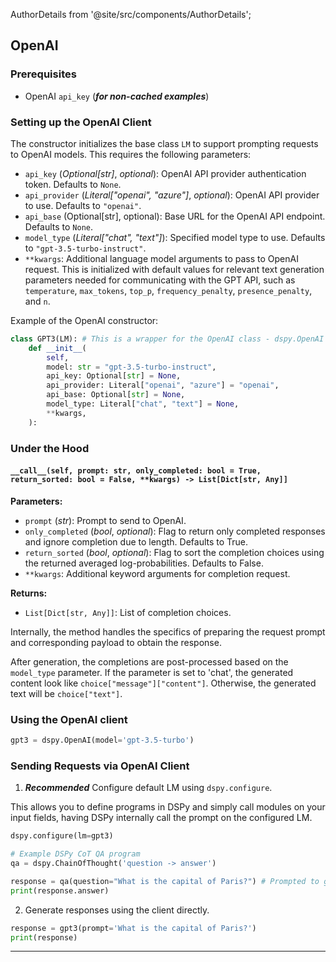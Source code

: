  AuthorDetails from '@site/src/components/AuthorDetails';

## OpenAI

### Prerequisites

- OpenAI `api_key` (_**for non-cached examples**_)

### Setting up the OpenAI Client

The constructor initializes the base class `LM` to support prompting requests to OpenAI models. This requires the following parameters:

- `api_key` (_Optional[str]_, _optional_): OpenAI API provider authentication token. Defaults to `None`.
- `api_provider` (_Literal["openai", "azure"]_, _optional_): OpenAI API provider to use. Defaults to `"openai"`.
- `api_base` (Optional[str], optional): Base URL for the OpenAI API endpoint. Defaults to `None`.
- `model_type` (_Literal["chat", "text"]_): Specified model type to use. Defaults to `"gpt-3.5-turbo-instruct"`.
- `**kwargs`: Additional language model arguments to pass to OpenAI request. This is initialized with default values for relevant text generation parameters needed for communicating with the GPT API, such as `temperature`, `max_tokens`, `top_p`, `frequency_penalty`, `presence_penalty`, and `n`.

Example of the OpenAI constructor:

```python
class GPT3(LM): # This is a wrapper for the OpenAI class - dspy.OpenAI = dsp.GPT3
    def __init__(
        self,
        model: str = "gpt-3.5-turbo-instruct",
        api_key: Optional[str] = None,
        api_provider: Literal["openai", "azure"] = "openai",
        api_base: Optional[str] = None,
        model_type: Literal["chat", "text"] = None,
        **kwargs,
    ):
```


### Under the Hood

#### `__call__(self, prompt: str, only_completed: bool = True, return_sorted: bool = False, **kwargs) -> List[Dict[str, Any]]`

**Parameters:**
- `prompt` (_str_): Prompt to send to OpenAI.
- `only_completed` (_bool_, _optional_): Flag to return only completed responses and ignore completion due to length. Defaults to True.
- `return_sorted` (_bool_, _optional_): Flag to sort the completion choices using the returned averaged log-probabilities. Defaults to False.
- `**kwargs`: Additional keyword arguments for completion request.

**Returns:**
- `List[Dict[str, Any]]`: List of completion choices.

Internally, the method handles the specifics of preparing the request prompt and corresponding payload to obtain the response. 

After generation, the completions are post-processed based on the `model_type` parameter. If the parameter is set to 'chat', the generated content look like `choice["message"]["content"]`. Otherwise, the generated text will be `choice["text"]`.

### Using the OpenAI client

```python
gpt3 = dspy.OpenAI(model='gpt-3.5-turbo')
```

### Sending Requests via OpenAI Client

1) _**Recommended**_ Configure default LM using `dspy.configure`.

This allows you to define programs in DSPy and simply call modules on your input fields, having DSPy internally call the prompt on the configured LM.

```python
dspy.configure(lm=gpt3)

# Example DSPy CoT QA program
qa = dspy.ChainOfThought('question -> answer')

response = qa(question="What is the capital of Paris?") # Prompted to gpt3
print(response.answer)
```

2) Generate responses using the client directly.

```python
response = gpt3(prompt='What is the capital of Paris?')
print(response)
```

***

<AuthorDetails name="Arnav Singhvi"/>